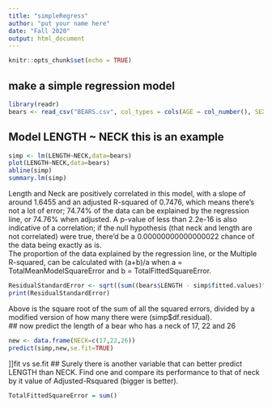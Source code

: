 ```yaml
---
title: "simpleRegress"
author: "put your name here"
date: "Fall 2020"
output: html_document
---
```


```r
knitr::opts_chunk$set(echo = TRUE)
```

## make a simple regression model

```r
library(readr)
bears <- read_csv("BEARS.csv", col_types = cols(AGE = col_number(), SEX = col_factor(levels = c("1", "2")), HEADLEN = col_number(), HEADWTH = col_number(), NECK = col_number(), LENGTH = col_number(), CHEST = col_number(), WEIGHT = col_number()))
```

## Model LENGTH ~ NECK  this is an example  

```r
simp <- lm(LENGTH~NECK,data=bears)
plot(LENGTH~NECK,data=bears)
abline(simp)
summary.lm(simp)
```
  
Length and Neck are positively correlated in this model, with a slope of around 1.6455 and an adjusted R-squared of 0.7476, which means there's not a lot of error; 74.74% of the data can be explained by the regression line, or 74.76% when adjusted. A p-value of less than 2.2e-16 is also indicative of a correlation; if the null hypothesis (that neck and length are not correlated) were true, there'd be a 0.00000000000000022 chance of the data being exactly as is.  
The proportion of the data explained by the regression line, or the Multiple R-squared, can be calculated with (a+b)/a when a = TotalMeanModelSquareError and b = TotalFittedSquareError.  
```r
ResidualStandardError <- sqrt((sum((bears$LENGTH - simp$fitted.values)^2)/simp$df.residual))
print(ResidualStandardError)
```
  
Above is the square root of the sum of all the squared errors, divided by a modified version of how many there were (simp$df.residual).  
## now predict the length of a bear who has a neck of 17, 22 and 26

```r
new <- data.frame(NECK=c(17,22,26))
predict(simp,new,se.fit=TRUE)
```
  
]]fit vs se.fit
## Surely there is another variable that can better predict LENGTH than NECK. Find one and compare its performance to that of neck by it value of Adjusted-Rsquared (bigger is better).

```r
TotalFittedSquareError = sum()
```